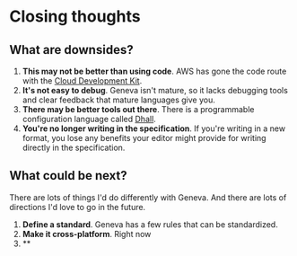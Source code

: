 # Closing thoughts

## What are downsides?

1. **This may not be better than using code**. AWS has gone the code route with the [Cloud Development Kit](https://aws.amazon.com/cdk/).
1. **It's not easy to debug**. Geneva isn't mature, so it lacks debugging tools and clear feedback that mature languages give you.
1. **There may be better tools out there**. There is a programmable configuration language called [Dhall](https://dhall-lang.org/).
1. **You're no longer writing in the specification**. If you're writing in a new format, you lose any benefits your editor might provide for writing directly in the specification.

## What could be next?

There are lots of things I'd do differently with Geneva. And there are lots of directions I'd love to go in the future.

1. **Define a standard**. Geneva has a few rules that can be standardized.
1. **Make it cross-platform**. Right now
1. \*\*
